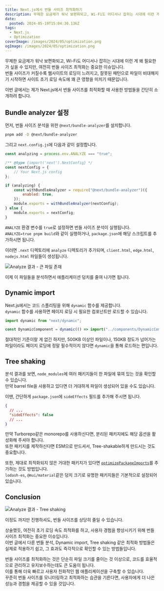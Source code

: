 ```yaml
---
title: Next.js에서 번들 사이즈 최적화하기
description: 무제한 요금제가 워낙 보편화되고, Wi-Fi도 어디서나 잡히는 시대에 이런 게 왜 필요한가 싶을 수 있지만, 여전히 번들 사이즈 최적화는 중요한 이슈입니다
date:
  posted: 2024-05-19T15:04:30.136Z
tags:
  - Next.js
  - Optimization
coverImage: /images/2024/05/optimization.png
ogImage: /images/2024/05/optimization.png
---
```


무제한 요금제가 워낙 보편화되고, Wi-Fi도 어디서나 잡히는 시대에 이런 게 왜 필요한가 싶을 수 있지만, 여전히 번들 사이즈 최적화는 중요한 이슈입니다.\
번들 사이즈가 커질수록 웹사이트의 로딩이 느려지고, 잘못된 패턴으로 파일이 비대해지기 시작하면 사이트 초기 로딩 속도에 꽤 큰 영향을 미치기 때문입니다.

이번 글에서는 제가 Next.js에서 번들 사이즈를 최적화할 때 사용한 방법들을 간단히 소개하려 합니다.

## Bundle analyzer 설정

먼저, 번들 사이즈 분석을 위한 `@next/bundle-analyzer`를 설치합니다.

```bash
pnpm add -D @next/bundle-analyzer
```

그리고 `next.config.js`에 다음과 같이 설정합니다.

```js
const analyzing = process.env.ANALYZE === "true";

/** @type {import('next').NextConfig} */
const nextConfig = {
    // Your Next.js config
};

if (analyzing) {
    const withBundleAnalyzer = require("@next/bundle-analyzer")({
        enabled: true,
    });
    module.exports = withBundleAnalyzer(nextConfig);
} else {
    module.exports = nextConfig;
}
```

`ANALYZE` 환경 변수를 `true`로 설정하면 번들 사이즈 분석이 실행됩니다.\
`ANALYZE=true pnpm build`와 같이 실행하거나, `package.json`에 해당 스크립트를 추가하시면 됩니다.

이러면 `.next` 디렉토리에 `analyze` 디렉토리가 추가되며, `client.html`, `edge.html`, `nodejs.html` 파일들이 생성됩니다.

![Analyze 결과 - 큰 파일 존재](/images/2024/05/analyze-result-before.png)

이제 이 파일들을 분석하면서 애플리케이션 덩치를 줄여 나가면 됩니다.

## Dynamic import

Next.js에서는 코드 스플리팅을 위해 `dynamic` 함수를 제공합니다.\
`dynamic` 함수를 사용하면 페이지 로딩 시 필요한 컴포넌트만 로드할 수 있습니다.

```js
import dynamic from "next/dynamic";

const DynamicComponent = dynamic(() => import("../components/DynamicComponent"));
```

절대적인 기준이랄 게 없긴 하지만, 500KB 이상인 파일이나, 150KB 정도가 넘어가는 파일이라도 페이지 로딩에 정말 필수적이지 않다면 `dynamic`을 통해 로드하는 편입니다.

## Tree shaking

분석 결과를 보면, `node_modules`에 여러 패키지들이 한 파일에 묶여 있는 것을 확인할 수 있습니다.\
만약 barrel file을 사용하고 있다면 더 거대하게 파일이 생성되어 있을 수도 있습니다.

이땐, 간단하게 `package.json`에 `sideEffects` 필드를 추가해 주시면 됩니다.

```json
{
  // ...
  "sideEffects": false
  // ...
}
```

만약 Turborepo같은 monorepo를 사용하신다면, 분리된 패키지에도 해당 옵션을 활성화해 주셔야 합니다.\
또한 패키지를 제작하신다면 ESM으로 만드셔서, Tree-shakable하게 만드시는 것도 중요합니다.

또한, 제대로 최적화되지 않은 거대한 패키지가 있다면 [`optimizePackageImports`](https://nextjs.org/docs/app/api-reference/next-config-js/optimizePackageImports)를 추가하는 것도 방법입니다.\
`lodash-es`, `@mui/material`같은 덩치 크기로 유명한 패키지들은 기본적으로 설정되어 있습니다.

## Conclusion

![Analyze 결과 - Tree shaking](/images/2024/05/analyze-result-after.png)

이정도 까지만 진행하셔도, 번들 사이즈를 상당히 줄일 수 있습니다.

상술했듯, 여전히 초기 로딩 속도 최적화를 하고, 사용자 경험을 향상시키기 위해 번들 사이즈 최적화는 중요한 이슈입니다.\
이번 글에서 다룬 번들 분석, Dynamic import, Tree shaking 같은 최적화 방법들은 실제로 적용하기 쉽고, 그 효과도 즉각적으로 확인할 수 있는 방법들입니다.

번들 사이즈를 최적화하는 것은 단순히 파일 크기를 줄이는 것 이상으로, 코드를 효율적으로 관리하고 유지보수하는데도 큰 도움이 됩니다.\
이를 통해 더욱 빠르고 사용자 친화적인 웹 애플리케이션을 구축할 수 있습니다.\
꾸준히 번들 사이즈를 모니터링하고 최적화하는 습관을 기른다면, 사용자에게 더 나은 성능과 경험을 제공할 수 있을 것입니다.
